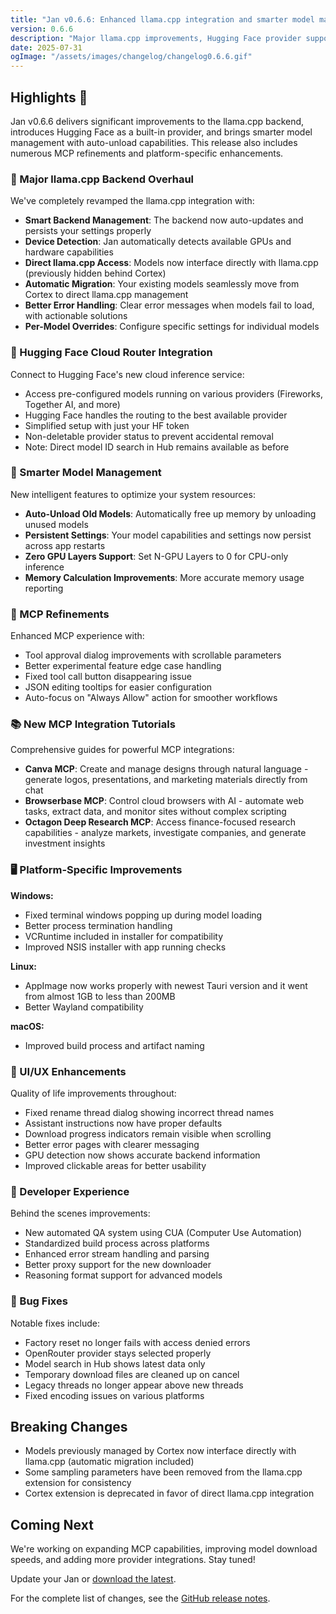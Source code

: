 ```yaml
---
title: "Jan v0.6.6: Enhanced llama.cpp integration and smarter model management"
version: 0.6.6
description: "Major llama.cpp improvements, Hugging Face provider support, and refined MCP experience"
date: 2025-07-31
ogImage: "/assets/images/changelog/changelog0.6.6.gif"
---
```



<ChangelogHeader ogImage="/assets/images/changelog/changelog0.6.6.gif" />

## Highlights 🎉

Jan v0.6.6 delivers significant improvements to the llama.cpp backend, introduces Hugging Face as a
built-in provider, and brings smarter model management with auto-unload capabilities. This release
also includes numerous MCP refinements and platform-specific enhancements.

### 🚀 Major llama.cpp Backend Overhaul

We've completely revamped the llama.cpp integration with:
- **Smart Backend Management**: The backend now auto-updates and persists your settings properly
- **Device Detection**: Jan automatically detects available GPUs and hardware capabilities
- **Direct llama.cpp Access**: Models now interface directly with llama.cpp (previously hidden behind Cortex)
- **Automatic Migration**: Your existing models seamlessly move from Cortex to direct llama.cpp management
- **Better Error Handling**: Clear error messages when models fail to load, with actionable solutions
- **Per-Model Overrides**: Configure specific settings for individual models

### 🤗 Hugging Face Cloud Router Integration

Connect to Hugging Face's new cloud inference service:
- Access pre-configured models running on various providers (Fireworks, Together AI, and more)
- Hugging Face handles the routing to the best available provider
- Simplified setup with just your HF token
- Non-deletable provider status to prevent accidental removal
- Note: Direct model ID search in Hub remains available as before

### 🧠 Smarter Model Management

New intelligent features to optimize your system resources:
- **Auto-Unload Old Models**: Automatically free up memory by unloading unused models
- **Persistent Settings**: Your model capabilities and settings now persist across app restarts
- **Zero GPU Layers Support**: Set N-GPU Layers to 0 for CPU-only inference
- **Memory Calculation Improvements**: More accurate memory usage reporting

### 🎯 MCP Refinements

Enhanced MCP experience with:
- Tool approval dialog improvements with scrollable parameters
- Better experimental feature edge case handling
- Fixed tool call button disappearing issue
- JSON editing tooltips for easier configuration
- Auto-focus on "Always Allow" action for smoother workflows

### 📚 New MCP Integration Tutorials

Comprehensive guides for powerful MCP integrations:
- **Canva MCP**: Create and manage designs through natural language - generate logos, presentations, and marketing materials directly from chat
- **Browserbase MCP**: Control cloud browsers with AI - automate web tasks, extract data, and monitor sites without complex scripting
- **Octagon Deep Research MCP**: Access finance-focused research capabilities - analyze markets, investigate companies, and generate investment insights

### 🖥️ Platform-Specific Improvements

**Windows:**
- Fixed terminal windows popping up during model loading
- Better process termination handling
- VCRuntime included in installer for compatibility
- Improved NSIS installer with app running checks

**Linux:**
- AppImage now works properly with newest Tauri version and it went from almost 1GB to less than 200MB
- Better Wayland compatibility

**macOS:**
- Improved build process and artifact naming

### 🎨 UI/UX Enhancements

Quality of life improvements throughout:
- Fixed rename thread dialog showing incorrect thread names
- Assistant instructions now have proper defaults
- Download progress indicators remain visible when scrolling
- Better error pages with clearer messaging
- GPU detection now shows accurate backend information
- Improved clickable areas for better usability

### 🔧 Developer Experience

Behind the scenes improvements:
- New automated QA system using CUA (Computer Use Automation)
- Standardized build process across platforms
- Enhanced error stream handling and parsing
- Better proxy support for the new downloader
- Reasoning format support for advanced models

### 🐛 Bug Fixes

Notable fixes include:
- Factory reset no longer fails with access denied errors
- OpenRouter provider stays selected properly
- Model search in Hub shows latest data only
- Temporary download files are cleaned up on cancel
- Legacy threads no longer appear above new threads
- Fixed encoding issues on various platforms

## Breaking Changes

- Models previously managed by Cortex now interface directly with llama.cpp (automatic migration included)
- Some sampling parameters have been removed from the llama.cpp extension for consistency
- Cortex extension is deprecated in favor of direct llama.cpp integration

## Coming Next

We're working on expanding MCP capabilities, improving model download speeds, and adding more provider
integrations. Stay tuned!

Update your Jan or [download the latest](https://jan.ai/).

For the complete list of changes, see the [GitHub release notes](https://github.com/menloresearch/jan/releases/tag/v0.6.6).
